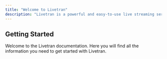 ```yaml
---
title: "Welcome to Livetran"
description: "Livetran is a powerful and easy-to-use live streaming server."
---
```


## Getting Started

Welcome to the Livetran documentation. Here you will find all the information you need to get started with Livetran.